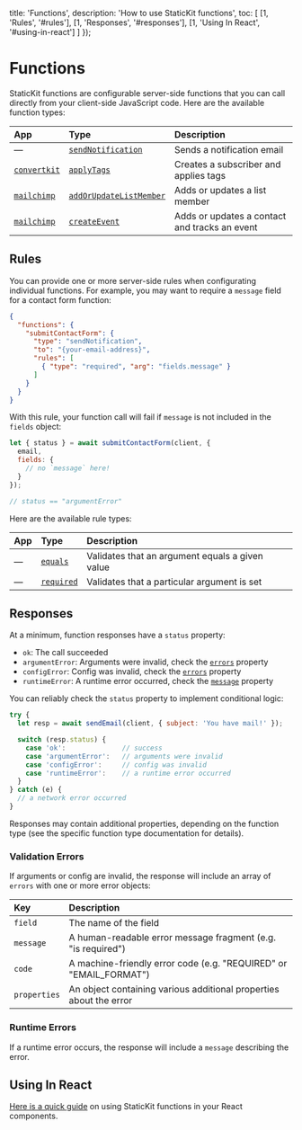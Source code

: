 
  title: 'Functions',
  description: 'How to use StaticKit functions',
  toc: [
    [1, 'Rules', '#rules'],
    [1, 'Responses', '#responses'],
    [1, 'Using In React', '#using-in-react']
  ]
});

# Functions

StaticKit functions are configurable server-side functions that you can call directly from your client-side JavaScript code. Here are the available function types:

| App                | Type                              | Description                                                  |
| :----------------- | :-------------------------------- | :----------------------------------------------------------- |
| &mdash;            | [`sendNotification`](/docs/functions/types/send-notification) | Sends a notification email       |
| [`convertkit`](/docs/functions/convertkit)       | [`applyTags`](/docs/functions/convertkit/apply-tags) | Creates a subscriber and applies tags  |
| [`mailchimp`](/docs/functions/mailchimp)        | [`addOrUpdateListMember`](/docs/functions/mailchimp/add-or-update-list-member) | Adds or updates a list member |
| [`mailchimp`](/docs/functions/mailchimp)        | [`createEvent`](/docs/functions/mailchimp/create-event) | Adds or updates a contact and tracks an event |

## Rules

You can provide one or more server-side rules when configurating individual functions. For example, you may want to require a `message` field for a contact form function:

```json highlight=6,7,8
{
  "functions": {
    "submitContactForm": {
      "type": "sendNotification",
      "to": "{your-email-address}",
      "rules": [
        { "type": "required", "arg": "fields.message" }
      ]
    }
  }
}
```

With this rule, your function call will fail if `message` is not included in the `fields` object:

```js
let { status } = await submitContactForm(client, {
  email,
  fields: {
    // no `message` here!
  }
});

// status == "argumentError"
```

<p id="rule-types">Here are the available rule types:</p>

| App                | Type                              | Description                                                  |
| :----------------- | :-------------------------------- | :----------------------------------------------------------- |
| &mdash;            | [`equals`](/docs/functions/rules/equals) | Validates that an argument equals a given value       |
| &mdash;            | [`required`](/docs/functions/rules/required) | Validates that a particular argument is set       |


## Responses

At a minimum, function responses have a `status` property: 

- `ok`: The call succeeded
- `argumentError`: Arguments were invalid, check the [`errors`](#validation-errors) property
- `configError`: Config was invalid, check the [`errors`](#validation-errors) property
- `runtimeError`: A runtime error occurred, check the [`message`](#runtime-errors) property

You can reliably check the `status` property to implement conditional logic:

```js
try {
  let resp = await sendEmail(client, { subject: 'You have mail!' });

  switch (resp.status) {
    case 'ok':              // success
    case 'argumentError':   // arguments were invalid
    case 'configError':     // config was invalid
    case 'runtimeError':    // a runtime error occurred
  }
} catch (e) {
  // a network error occurred
}
```

Responses may contain additional properties, depending on the function type (see the specific function type documentation for details).

### Validation Errors

If arguments or config are invalid, the response will include an array of `errors` with one or more error objects:

| Key            | Description                                                       |
| :------------- | :---------------------------------------------------------------- |
| `field`        | The name of the field                                             |
| `message`      | A human-readable error message fragment (e.g. "is required")      |
| `code`         | A machine-friendly error code (e.g. "REQUIRED" or "EMAIL_FORMAT") |
| `properties`   | An object containing various additional properties about the error |

### Runtime Errors

If a runtime error occurs, the response will include a `message` describing the error.

## Using In React

[Here is a quick guide](/docs/functions/react) on using StaticKit functions in your React components.
